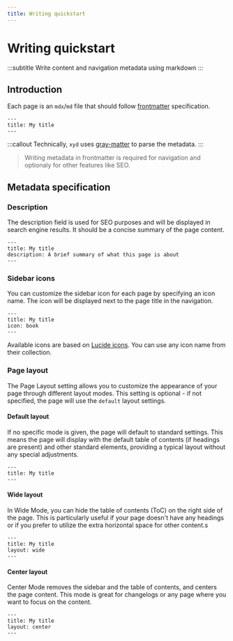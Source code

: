 ```yaml
---
title: Writing quickstart
---
```


# Writing quickstart
:::subtitle
Write content and navigation metadata using markdown
:::

## Introduction

Each page is an `mdx`/`md` file that should follow [frontmatter](https://jekyllrb.com/docs/front-matter/) specification.

```mdx
---
title: My title
---
```

:::callout
 Technically, <code>xyd</code> uses [gray-matter](https://github.com/jonschlinkert/gray-matter) to parse the metadata.
:::

> Writing metadata in frontmatter is required for navigation and optionaly for other features like SEO.

## Metadata specification

### Description
The description field is used for SEO purposes and will be displayed in search engine results. It should be a concise summary of the page content.

```mdx
---
title: My title
description: A brief summary of what this page is about
---
```

### Sidebar icons
You can customize the sidebar icon for each page by specifying an icon name. The icon will be displayed next to the page title in the navigation.

```mdx
---
title: My title
icon: book
---
```

Available icons are based on [Lucide icons](https://lucide.dev/icons/). You can use any icon name from their collection.

### Page layout

The Page Layout setting allows you to customize the appearance of your page through different layout modes. 
This setting is optional - if not specified, the page will use the `default` layout settings.

#### Default layout
If no specific mode is given, the page will default to standard settings. 
This means the page will display with the default table of contents (if headings are present) and other standard elements, providing a typical layout without any special adjustments.
```mdx
---
title: My title
---
```

#### Wide layout
In Wide Mode, you can hide the table of contents (ToC) on the right side of the page. 
This is particularly useful if your page doesn't have any headings or if you prefer to utilize the extra horizontal space for other content.s
```mdx
---
title: My title
layout: wide
---
```

#### Center layout
Center Mode removes the sidebar and the table of contents, and centers the page content. 
This mode is great for changelogs or any page where you want to focus on the content.

```mdx
---
title: My title
layout: center
---
```

